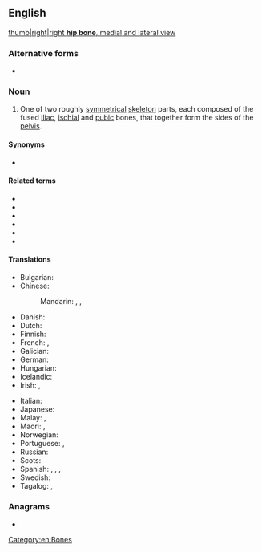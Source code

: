 {{also|hipbone}}
==English==
{{wikipedia}}
[[image:808_Hip_Bone.jpg|thumb|right|right '''hip bone''', [[medial]] and [[lateral]] view]]

===Alternative forms===
* {{l|en|hipbone}}

===Noun===
{{en-noun}}

# {{lb|en|anatomy}} One of two roughly [[symmetrical]] [[skeleton]] parts, each composed of the fused [[iliac]], [[ischial]] and [[pubic]] bones, that together form the sides of the [[pelvis]].

====Synonyms====
* {{l|en|innominate bone}}

====Related terms====
* {{l|en|acetabulum}}
* {{l|en|ilium}}
* {{l|en|ischium}}
* {{l|en|os coxae}}
* {{l|en|pelvis}}
* {{l|en|pubis}}

====Translations====
{{trans-top|bone}}
* Bulgarian: {{t|bg|тазова кост|f}}
* Chinese:
*: Mandarin: {{t+|cmn|髖骨|sc=Hani}}, {{t+|cmn|髋骨|tr=kuāngǔ|sc=Hani}}, {{t+|cmn|胯骨|tr=kuàgǔ|sc=Hani}}
* Danish: {{t|da|hofteben|n}}
* Dutch: {{t+|nl|heupbeen|n}}
* Finnish: {{t+|fi|lonkkaluu}}
* French: {{t|fr|os de la hanche|m}}, {{t+|fr|os coxal|m}}
* Galician: {{t-needed|gl}}
* German: {{t+|de|Hüftknochen|m}}
* Hungarian: {{t+|hu|medencecsont}}
* Icelandic: {{t+|is|mjaðmarbein|n}}
* Irish: {{t|ga|cnámh na corróige|f}}, {{t|ga|cnámh an chromáin|f}}
{{trans-mid}}
* Italian: {{t-needed|it}}
* Japanese: {{t|ja|寛骨|tr=かんこつ, kankotsu|sc=Jpan}}
* Malay: {{t|ms|tulang pinggul}}, {{t|ms|tulang inominat}}
* Maori: {{t|mi|himu}}, {{t|mi|pōrori}}
* Norwegian: {{t|no|hoftebein}}
* Portuguese: {{t+|pt|anca|f}} {{qualifier|Portugal}}, {{t|pt|osso do quadril|m}} {{qualifier|Brazil}}
* Russian: {{t|ru|[[тазовый|та́зовая]] [[кость]]|f}}
* Scots: {{t|sco|hurkle-bane}}
* Spanish: {{t|es|hueso de la cadera|m}}, {{t+|es|coxal|m}}, {{t|es|hueso coxal|m}}, {{t|es|hueso innominado|m}}
* Swedish: {{t|sv|höftben|n}}
* Tagalog: {{t|tl|balisakang}}, {{t|tl|himulurin}}
{{trans-bottom}}

===Anagrams===
* {{anagrams|en|hopbine}}

[[Category:en:Bones]]